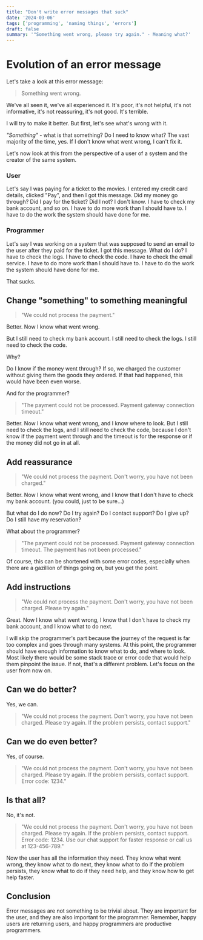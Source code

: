 ```yaml
---
title: "Don't write error messages that suck"
date: '2024-03-06'
tags: ['programming', 'naming things', 'errors']
draft: false
summary: '"Something went wrong, please try again." - Meaning what?'
---
```


# Evolution of an error message

Let's take a look at this error message:

> Something went wrong.

We've all seen it, we've all experienced it. It's poor, it's not helpful, it's not informative, it's not reassuring,
it's not good. It's terrible.

I will try to make it better. But first, let's see what's wrong with it.

_"Something"_ - what is that something? Do I need to know what? The vast majority of the time, yes. If I don't know what
went wrong, I can't fix it.

Let's now look at this from the perspective of a user of a system and the creator of the same system.

### User

Let's say I was paying for a ticket to the movies. I entered my credit card details, clicked "Pay", and then I got this message.
Did my money go through? Did I pay for the ticket? Did I not? I don't know. I have to check my bank account, and so on.
I have to do more work than I should have to. I have to do the work the system should have done for me.

### Programmer

Let's say I was working on a system that was supposed to send an email to the user after they paid for the ticket.
I got this message. What do I do? I have to check the logs. I have to check the code. I have to check the email service.
I have to do more work than I should have to. I have to do the work the system should have done for me.

That sucks.

## Change "something" to something meaningful

> "We could not process the payment."

Better. Now I know what went wrong.

But I still need to check my bank account. I still need to check the logs. I still need to check the code.

Why?

Do I know if the money went through? If so, we charged the customer without giving them the goods they ordered.
If that had happened, this would have been even worse.

And for the programmer?

> "The payment could not be processed. Payment gateway connection timeout."

Better. Now I know what went wrong, and I know where to look. But I still need to check the logs, and I still need to check
the code, because I don't know if the payment went through and the timeout is for the response or if the money did not go in
at all.

## Add reassurance

> "We could not process the payment. Don't worry, you have not been charged."

Better. Now I know what went wrong, and I know that I don't have to check my bank account.
(you could, just to be sure...)

But what do I do now? Do I try again? Do I contact support? Do I give up? Do I still have my reservation?

What about the programmer?

> "The payment could not be processed. Payment gateway connection timeout. The payment has not been processed."

Of course, this can be shortened with some error codes, especially when there are a gazillion of things going on,
but you get the point.

## Add instructions

> "We could not process the payment. Don't worry, you have not been charged. Please try again."

Great. Now I know what went wrong, I know that I don't have to check my bank account, and I know what to do next.

I will skip the programmer's part because the journey of the request is far too complex and goes through many systems.
At this point, the programmer should have enough information to know what to do, and where to look. Most likely there would
be some stack trace or error code that would help them pinpoint the issue. If not, that's a different problem.
Let's focus on the user from now on.

## Can we do better?

Yes, we can.

> "We could not process the payment. Don't worry, you have not been charged. Please try again. If the problem persists,
> contact support."

## Can we do even better?

Yes, of course.

> "We could not process the payment. Don't worry, you have not been charged. Please try again. If the problem persists,
> contact support. Error code: 1234."

## Is that all?

No, it's not.

> "We could not process the payment. Don't worry, you have not been charged. Please try again. If the problem persists,
> contact support. Error code: 1234. Use our chat support for faster response or call us at 123-456-789."

Now the user has all the information they need. They know what went wrong, they know what to do next, they know what to do
if the problem persists, they know what to do if they need help, and they know how to get help faster.

## Conclusion

Error messages are not something to be trivial about. They are important for the user, and they are also important for
the programmer. Remember, happy users are returning users, and happy programmers are productive programmers.